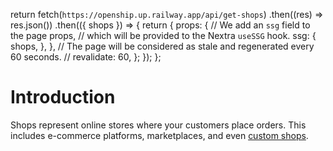 
  return fetch(`https://openship.up.railway.app/api/get-shops`)
    .then((res) => res.json())
    .then(({ shops }) => {
      return {
        props: {
          // We add an `ssg` field to the page props,
          // which will be provided to the Nextra `useSSG` hook.
          ssg: {
            shops,
          },
        },
        // The page will be considered as stale and regenerated every 60 seconds.
        // revalidate: 60,
      };
    });
};

# Introduction

Shops represent online stores where your customers place orders. This includes e-commerce platforms, marketplaces, and even [custom shops](/how-to-guides/create-custom-shop).

<ShopCards />
